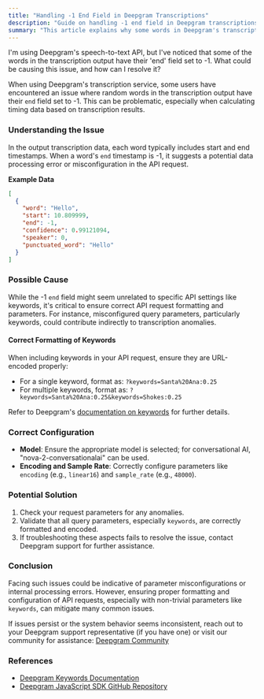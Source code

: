 ```yaml
---
title: "Handling -1 End Field in Deepgram Transcriptions"
description: "Guide on handling -1 end field in Deepgram transcriptions."
summary: "This article explains why some words in Deepgram's transcription output may have their 'end' field set to -1, indicating a potential data processing error. It explores possible causes and provides guidance on resolving the issue through proper API request formatting and parameter configuration."
---
```


<CommunityQuestion>I'm using Deepgram's speech-to-text API, but I've noticed that some of the words in the transcription output have their 'end' field set to -1. What could be causing this issue, and how can I resolve it?</CommunityQuestion>

When using Deepgram's transcription service, some users have encountered an issue where random words in the transcription output have their `end` field set to -1. This can be problematic, especially when calculating timing data based on transcription results.

### Understanding the Issue
In the output transcription data, each word typically includes start and end timestamps. When a word's `end` timestamp is -1, it suggests a potential data processing error or misconfiguration in the API request. 

**Example Data**
```json
[
  {
    "word": "Hello",
    "start": 10.809999,
    "end": -1,
    "confidence": 0.99121094,
    "speaker": 0,
    "punctuated_word": "Hello"
  }
]
```

### Possible Cause
While the -1 `end` field might seem unrelated to specific API settings like keywords, it's critical to ensure correct API request formatting and parameters. For instance, misconfigured query parameters, particularly keywords, could contribute indirectly to transcription anomalies.

#### Correct Formatting of Keywords
When including keywords in your API request, ensure they are URL-encoded properly:
- For a single keyword, format as: `?keywords=Santa%20Ana:0.25`
- For multiple keywords, format as: `?keywords=Santa%20Ana:0.25&keywords=Shokes:0.25`

Refer to Deepgram's [documentation on keywords](https://developers.deepgram.com/docs/keywords) for further details.

### Correct Configuration
- **Model**: Ensure the appropriate model is selected; for conversational AI, "nova-2-conversationalai" can be used.
- **Encoding and Sample Rate**: Correctly configure parameters like `encoding` (e.g., `linear16`) and `sample_rate` (e.g., `48000`).

### Potential Solution
1. Check your request parameters for any anomalies.
2. Validate that all query parameters, especially `keywords`, are correctly formatted and encoded.
3. If troubleshooting these aspects fails to resolve the issue, contact Deepgram support for further assistance.

### Conclusion
Facing such issues could be indicative of parameter misconfigurations or internal processing errors. However, ensuring proper formatting and configuration of API requests, especially with non-trivial parameters like `keywords`, can mitigate many common issues. 

If issues persist or the system behavior seems inconsistent, reach out to your Deepgram support representative (if you have one) or visit our community for assistance: [Deepgram Community](https://discord.gg/deepgram)

### References
- [Deepgram Keywords Documentation](https://developers.deepgram.com/docs/keywords)
- [Deepgram JavaScript SDK GitHub Repository](https://github.com/deepgram/deepgram-js-sdk)